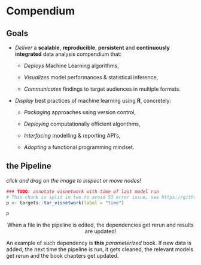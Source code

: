 # Compendium {.unnumbered}

## Goals

-   *Deliver* a **scalable**, **reproducible**, **persistent** and **continuously integrated** data analysis compendium that:

    -   *Deploys* Machine Learning algorithms,

    -   *Visualizes* model performances & statistical inference,

    -   *Communicates* findings to target audiences in multiple formats.

-   *Display* best practices of machine learning using **R**, concretely:

    -   *Packaging* approaches using version control,

    -   *Deploying* computationally efficient algorithms,

    -   *Interfacing* modelling & reporting API's,

    -   *Adopting* a functional programming mindset.

## the Pipeline

*click and drag on the image to inspect or move nodes!*

```r
### TODO: annotate visnetwork with time of last model run
# This chunk is split in two to avoid S3 error issue, see https://github.com/D-Se/ML/issues/13
p <- targets::tar_visnetwork(label = "time")
```

```r
p
```

<!--
count number of different models dynamically here
-->

::: note
<center>
When a file in the pipeline is edited, the dependencies get rerun and results are updated! 
</center>
:::

An example of such dependency is **this** *parameterized* book. If new data is added, the next time the pipeline is run, it gets cleaned, the relevant models get rerun and the book chapters get updated.
